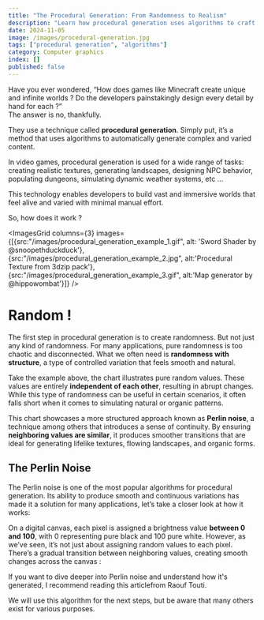 ```yaml
---
title: "The Procedural Generation: From Randomness to Realism"
description: "Learn how procedural generation uses algorithms to craft unique landscapes, textures, and environments through hands-on examples"
date: 2024-11-05
image: /images/procedural-generation.jpg
tags: ["procedural generation", "algorithms"]
category: Computer graphics
index: []
published: false
---
```


Have you ever wondered, “How does games like Minecraft create unique and infinite worlds ? Do the developers painstakingly 
design every detail by hand for each ?” <br /> 
The answer is no, thankfully.

<SpacerS />

They use a technique called **procedural generation**. Simply put, it’s a method that uses 
algorithms to automatically generate complex and varied content. 

<SpacerS />

In video games, procedural generation is used for a wide range of tasks: creating realistic 
textures, generating landscapes, designing NPC behavior, populating dungeons, simulating dynamic 
weather systems, etc ...

<SpacerS />

This technology enables developers to build vast and immersive worlds that feel alive and varied 
with minimal manual effort.

<SpacerS />

So, how does it work ? 

<SpacerM />

<ImagesGrid columns={3} images={[{src:"/images/procedural_generation_example_1.gif", alt: 'Sword Shader by @snoopethduckduck'}, {src:"/images/procedural_generation_example_2.jpg", alt:'Procedural Texture from 3dzip pack'}, {src:"/images/procedural_generation_example_3.gif", alt:'Map generator by @hippowombat'}]} />

# Random !

The first step in procedural generation is to create randomness. But 
not just any kind of randomness. For many applications, pure 
randomness is too chaotic and disconnected. What we often need is **randomness with 
structure**, a type of controlled variation that feels smooth and natural.

<SpacerS />

<BarChartRandom />

<SpacerS />

Take the example above, the chart illustrates pure random values. 
These values are entirely **independent of each other**, resulting in 
abrupt changes. While this type of randomness can 
be useful in certain scenarios, it often falls short when it comes to 
simulating natural or organic patterns.

<SpacerS />

<BarChartProcedural />

<SpacerS />

This chart showcases a more structured approach known as **Perlin noise**, 
a technique among others that introduces a sense of continuity. By ensuring 
**neighboring values are similar**, it produces smoother transitions that are ideal 
for generating lifelike textures, flowing landscapes, and organic forms.

<SpacerS />

## The Perlin Noise

The Perlin noise is one of the most popular algorithms for procedural generation. 
Its ability to produce smooth and continuous variations 
has made it a solution for many applications, let’s take a closer look at how it works:

<SpacerS />


On a digital canvas, each pixel is assigned a brightness value **between 0 and 100**, 
with 0 representing pure black and 100 pure white. However, as we’ve seen, it’s 
not just about assigning random values to each pixel. There’s a gradual transition 
between neighboring values, creating smooth changes across the canvas :

<SpacerS />

<PerlinNoiseGenerator />

<SpacerS />

If you want to dive deeper into Perlin noise and understand how it's generated, 
I recommend reading <CustomLink isExternal href="https://rtouti.github.io/graphics/perlin-noise-algorithm">this article</CustomLink>from Raouf Touti.

<SpacerS />

We will use this algorithm for the next steps, but be aware that many others exist for various purposes.

<SpacerS />
